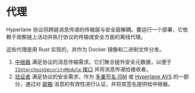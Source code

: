 # 代理

Hyperlane 协议将跨链消息传递的传输层与安全层解耦。要运行一个部署，它依赖于观察链上活动并执行协议的传输或安全方面的离线代理。

这些代理是用 Rust 实现的，并作为 Docker 镜像和二进制文件分发。

1. [中继器](./agents/relayer.mdx) 满足协议的消息传输需求。它们聚合链外安全元数据，以便于 [`IInterchainSecurityModule` 接口](../reference/ISM/specify-your-ISM) 并将消息传递给接收者。
1. [验证者](./agents/validators.mdx) 满足协议的安全需求，作为 [多重签名 ISM](./ISM/multisig-ISM.mdx) 或 [Hyperlane AVS](./economic-security/hyperlane-avs.mdx) 的一部分，通过对 [邮箱](./mailbox.mdx) 消息的有效性进行认证，并将其签名提供给中继器。
